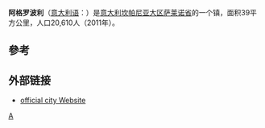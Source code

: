 {{Infobox Italian comune
| name                = 阿格罗波利<BR>Agropoli
| official_name       = Comune di Agropoli
| native_name         = 
| image_skyline       = 
| imagesize           = 
| image_alt           = 
| image_caption       = 
| image_shield        = Agropoli-Stemma.gif
| shield_alt          = 
| image_map           = 
| map_alt             = 
| map_caption         = Agropoli within the Province of Salerno
| pushpin_label_position = 
| pushpin_map_alt     = 
| latd  = 40 |latm  = 21 |lats  =  |latNS  = N
| longd = 14 |longm = 59 |longs =   |longEW = E
| coordinates_type    = source:itwiki
| coordinates_display = title
| coordinates_footnotes = 
| region              = [[坎帕尼亚大区|坎帕尼亚大区]]
| province            = [[萨莱诺省|萨莱诺省]] (SA)
| frazioni            = 
| mayor_party         = 
| mayor               = 
| area_footnotes      = 
| area_total_km2      = 39
| population_footnotes = <ref name="istat">{{it icon}} [http://demo.istat.it/bil20111009/index.html Source]:  [[National_Institute_of_Statistics_(Italy)|Istat]] 2011</ref>
| population_total    = 20610
| population_as_of    = 2011年
| pop_density_footnotes = 
| population_demonym  = 
| elevation_footnotes = 
| elevation_m         = 30
| twin1               = 
| twin1_country       = 
| saint               = Sts. Peter & Paul
| day                 = 6月29日
| postal_code         = 84043
| area_code           = 0974
| website             = {{official website|http://www.comune.agropoli.sa.it}}
| footnotes           = 
}}
'''阿格罗波利'''（[[意大利语|意大利语]]：'''{{lang|it|Agropoli}}'''）是[[意大利|意大利]][[坎帕尼亚大区|坎帕尼亚大区]][[萨莱诺省|萨莱诺省]]的一个镇，面积39平方公里，人口20,610人（2011年）。

==參考==
{{reflist}}

==外部链接==
*[https://web.archive.org/web/20060403025542/http://comune.agropoli.sa.it/ official city Website]

{{薩萊諾省市鎮}}

[[Category:萨莱诺省市镇|A]]


{{Italy-geo-stub}}